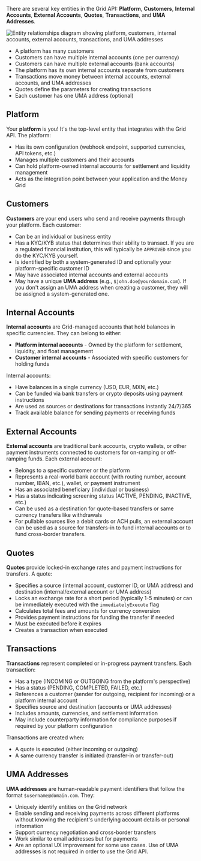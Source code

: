 There are several key entities in the Grid API: **Platform**, **Customers**, **Internal Accounts**, **External Accounts**, **Quotes**, **Transactions**, and **UMA Addresses**.

<Frame>
<img src="/images/entities.png" alt="Entity relationships diagram showing platform, customers, internal accounts, external accounts, transactions, and UMA addresses" />
</Frame>

- A platform has many customers
- Customers can have multiple internal accounts (one per currency)
- Customers can have multiple external accounts (bank accounts)
- The platform has its own internal accounts separate from customers
- Transactions move money between internal accounts, external accounts, and UMA addresses
- Quotes define the parameters for creating transactions
- Each customer has one UMA address (optional)

## Platform

Your **platform** is you! It's the top-level entity that integrates with the Grid API. The platform:

- Has its own configuration (webhook endpoint, supported currencies, API tokens, etc.)
- Manages multiple customers and their accounts
- Can hold platform-owned internal accounts for settlement and liquidity management
- Acts as the integration point between your application and the Money Grid

## Customers

**Customers** are your end users who send and receive payments through your platform. Each customer:

- Can be an individual or business entity
- Has a KYC/KYB status that determines their ability to transact. If you are a regulated financial institution, this will typically be `APPROVED` since you do the KYC/KYB yourself.
- Is identified by both a system-generated ID and optionally your platform-specific customer ID
- May have associated internal accounts and external accounts
- May have a unique **UMA address** (e.g., `$john.doe@yourdomain.com`). If you don't assign an UMA address when creating a customer, they will be assigned a system-generated one.

## Internal Accounts

**Internal accounts** are Grid-managed accounts that hold balances in specific currencies. They can belong to either:

- **Platform internal accounts** - Owned by the platform for settlement, liquidity, and float management
- **Customer internal accounts** - Associated with specific customers for holding funds

Internal accounts:
- Have balances in a single currency (USD, EUR, MXN, etc.)
- Can be funded via bank transfers or crypto deposits using payment instructions
- Are used as sources or destinations for transactions instantly 24/7/365
- Track available balance for sending payments or receiving funds

## External Accounts

**External accounts** are traditional bank accounts, crypto wallets, or other payment instruments connected to customers
for on-ramping or off-ramping funds. Each external account:

- Belongs to a specific customer or the platform
- Represents a real-world bank account (with routing number, account number, IBAN, etc.), wallet, or payment instrument
- Has an associated beneficiary (individual or business)
- Has a status indicating screening status (ACTIVE, PENDING, INACTIVE, etc.)
- Can be used as a destination for quote-based transfers or same currency transfers like withdrawals
- For pullable sources like a debit cards or ACH pulls, an external account can be used as a source for transfers-in to
  fund internal accounts or to fund cross-border transfers.

## Quotes

**Quotes** provide locked-in exchange rates and payment instructions for transfers. A quote:

- Specifies a source (internal account, customer ID, or UMA address) and destination (internal/external account or UMA address)
- Locks an exchange rate for a short period (typically 1-5 minutes) or can be immediately executed with the `immediatelyExecute` flag
- Calculates total fees and amounts for currency conversion
- Provides payment instructions for funding the transfer if needed
- Must be executed before it expires
- Creates a transaction when executed

## Transactions

**Transactions** represent completed or in-progress payment transfers. Each transaction:

- Has a type (INCOMING or OUTGOING from the platform's perspective)
- Has a status (PENDING, COMPLETED, FAILED, etc.)
- References a customer (sender for outgoing, recipient for incoming) or a platform internal account
- Specifies source and destination (accounts or UMA addresses)
- Includes amounts, currencies, and settlement information
- May include counterparty information for compliance purposes if required by your platform configuration

Transactions are created when:
- A quote is executed (either incoming or outgoing)
- A same currency transfer is initiated (transfer-in or transfer-out)

## UMA Addresses

**UMA addresses** are human-readable payment identifiers that follow the format `$username@domain.com`. They:

- Uniquely identify entities on the Grid network
- Enable sending and receiving payments across different platforms without knowing the recipient's underlying account details or personal information
- Support currency negotiation and cross-border transfers
- Work similar to email addresses but for payments
- Are an optional UX improvement for some use cases. Use of UMA addresses is not required in order to use the Grid API.


